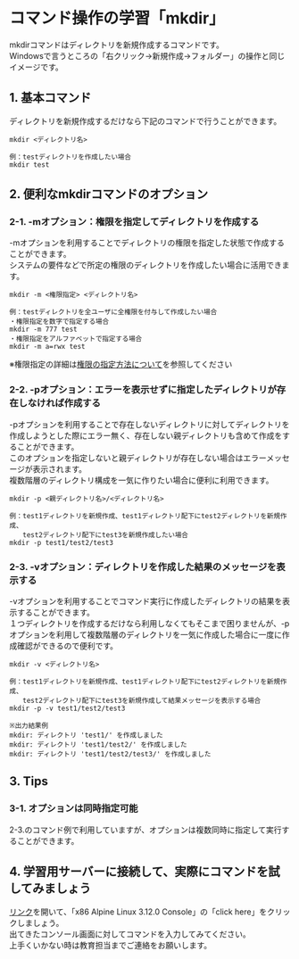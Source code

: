 # コマンド操作の学習「mkdir」
mkdirコマンドはディレクトリを新規作成するコマンドです。  
Windowsで言うところの「右クリック→新規作成→フォルダー」の操作と同じイメージです。
## 1. 基本コマンド
ディレクトリを新規作成するだけなら下記のコマンドで行うことができます。
```shell
mkdir <ディレクトリ名>

例：testディレクトリを作成したい場合
mkdir test
```
## 2. 便利なmkdirコマンドのオプション
### 2-1. -mオプション：権限を指定してディレクトリを作成する
-mオプションを利用することでディレクトリの権限を指定した状態で作成することができます。  
システムの要件などで所定の権限のディレクトリを作成したい場合に活用できます。
```shell
mkdir -m <権限指定> <ディレクトリ名>

例：testディレクトリを全ユーザに全権限を付与して作成したい場合
・権限指定を数字で指定する場合
mkdir -m 777 test
・権限指定をアルファベットで指定する場合
mkdir -m a=rwx test
```
※権限指定の詳細は[権限の指定方法について](../linux_control/permission)を参照してください
### 2-2. -pオプション：エラーを表示せずに指定したディレクトリが存在しなければ作成する
-pオプションを利用することで存在しないディレクトリに対してディレクトリを作成しようとした際にエラー無く、存在しない親ディレクトリも含めて作成をすることができます。  
このオプションを指定しないと親ディレクトリが存在しない場合はエラーメッセージが表示されます。  
複数階層のディレクトリ構成を一気に作りたい場合に便利に利用できます。
```shell
mkdir -p <親ディレクトリ名>/<ディレクトリ名>

例：test1ディレクトリを新規作成、test1ディレクトリ配下にtest2ディレクトリを新規作成、
　　test2ディレクトリ配下にtest3を新規作成したい場合
mkdir -p test1/test2/test3
```
### 2-3. -vオプション：ディレクトリを作成した結果のメッセージを表示する
-vオプションを利用することでコマンド実行に作成したディレクトリの結果を表示することができます。  
１つディレクトリを作成するだけなら利用しなくてもそこまで困りませんが、-pオプションを利用して複数階層のディレクトリを一気に作成した場合に一度に作成確認ができるので便利です。
```shell
mkdir -v <ディレクトリ名>

例：test1ディレクトリを新規作成、test1ディレクトリ配下にtest2ディレクトリを新規作成、
　　test2ディレクトリ配下にtest3を新規作成して結果メッセージを表示する場合
mkdir -p -v test1/test2/test3

※出力結果例
mkdir: ディレクトリ 'test1/' を作成しました
mkdir: ディレクトリ 'test1/test2/' を作成しました
mkdir: ディレクトリ 'test1/test2/test3/' を作成しました
```
## 3. Tips
### 3-1. オプションは同時指定可能
2-3.のコマンド例で利用していますが、オプションは複数同時に指定して実行することができます。
## 4. 学習用サーバーに接続して、実際にコマンドを試してみましょう
[リンク](https://bellard.org/jslinux/)を開いて、「x86 Alpine Linux 3.12.0 Console」の「click here」をクリックしましょう。  
出てきたコンソール画面に対してコマンドを入力してみてください。  
上手くいかない時は教育担当までご連絡をお願いします。
